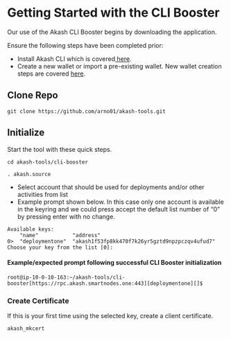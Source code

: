 # Getting Started with the CLI Booster

Our use of the Akash CLI Booster begins by downloading the application.

Ensure the following steps have been completed prior:

* Install Akash CLI which is covered[ here](../).
* Create a new wallet or import a pre-existing wallet.  New wallet creation steps are covered [here](../../../tokens-and-wallets/keplr.md).

## Clone Repo

```
git clone https://github.com/arno01/akash-tools.git
```

## Initialize

Start the tool with these quick steps.

```
cd akash-tools/cli-booster

. akash.source
```

* Select account that should be used for deployments and/or other activities from list
* Example prompt shown below.  In this case only one account is available in the keyring and we could press accept the default list number of “0” by pressing enter with no change.

```
Available keys:
	"name"           "address"
0>	"deploymentone"  "akash1f53fp8kk470f7k26yr5gztd9npzpczqv4ufud7"
Choose your key from the list [0]:
```

#### Example/expected prompt following successful CLI Booster initialization

```
root@ip-10-0-10-163:~/akash-tools/cli-booster[https://rpc.akash.smartnodes.one:443][deploymentone][]$
```

### **Create Certificate**

If this is your first time using the selected key, create a client certificate.

```
akash_mkcert
```
